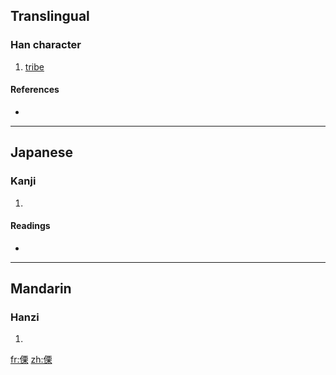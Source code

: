 ==Translingual==

===Han character===
{{Han char|rn=9|rad=人|as=10|sn=12|four=|canj=人一田木 (OMWD)}}

# [[tribe]]

====References====
* {{Han ref|kx=0112.220|dkj=00942|hdz=10202.010|uh=5088|ud=20616}}

----

==Japanese==

===Kanji===
{{ja-kanji|grade=|rs=人10}}

# {{defn|Japanese|sort=人10}}

====Readings====
* {{ja-readings|on=[[りつ]] (ritsu), [[りち]] (richi)|kun=}}

----

==Mandarin==

===Hanzi===
{{cmn-hanzi|pin=[[lì]] ([[li4]])|wg=li<sup>4</sup>}}

# {{defn|Mandarin|sort=人10}}

[[fr:傈]]
[[zh:傈]]